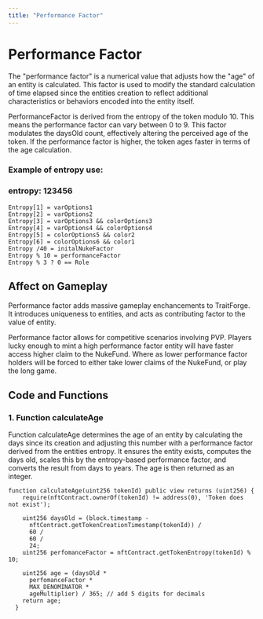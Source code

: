 ```yaml
---
title: "Performance Factor"
---
```


# Performance Factor

The "performance factor" is a numerical value that adjusts how the "age" of an entity is calculated. This factor is used to modify the standard calculation of time elapsed since the entities creation to reflect additional characteristics or behaviors encoded into the entity itself.

PerformanceFactor is derived from the entropy of the token modulo 10. This means the performance factor can vary between 0 to 9.
This factor modulates the daysOld count, effectively altering the perceived age of the token. If the performance factor is higher, the token ages faster in terms of the age calculation.

### Example of entropy use:

### entropy: 123456
```
Entropy[1] = varOptions1
Entropy[2] = varOptions2
Entropy[3] = varOptions3 && colorOptions3
Entropy[4] = varOptions4 && colorOptions4
Entropy[5] = colorOptions5 && color2
Entropy[6] = colorOptions6 && color1
Entropy /40 = initalNukeFactor
Entropy % 10 = performanceFactor
Entropy % 3 ? 0 == Role
```
## Affect on Gameplay

Performance factor adds massive gameplay enchancements to TraitForge. It introduces uniqueness to entities, and acts as contributing factor to the value of entity.

Performance factor allows for competitive scenarios involving PVP. Players lucky enough to mint a high performance factor entity will have faster access higher claim to the NukeFund. Where as lower performance factor holders will be forced to either take lower claims of the NukeFund, or play the long game. 

## Code and Functions

### 1. Function calculateAge

Function calculateAge determines the age of an entity by calculating the days since its creation and adjusting this number with a performance factor derived from the entities entropy. It ensures the entity exists, computes the days old, scales this by the entropy-based performance factor, and converts the result from days to years. The age is then returned as an integer.

```
function calculateAge(uint256 tokenId) public view returns (uint256) {
    require(nftContract.ownerOf(tokenId) != address(0), 'Token does not exist');

    uint256 daysOld = (block.timestamp -
      nftContract.getTokenCreationTimestamp(tokenId)) /
      60 /
      60 /
      24;
    uint256 perfomanceFactor = nftContract.getTokenEntropy(tokenId) % 10;

    uint256 age = (daysOld *
      perfomanceFactor *
      MAX_DENOMINATOR *
      ageMultiplier) / 365; // add 5 digits for decimals
    return age;
  }
```
